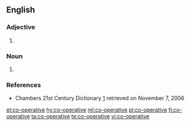{{also|cooperative|coopérative|coöperative|co‐operative|co-öperative}}
==English==

===Adjective===
{{en-adj}}

# {{alternative spelling of|cooperative|lang=en}}

===Noun===
{{en-noun}}

# {{alternative spelling of|cooperative|lang=en}}

===References===
* Chambers 21st Century Dictionary [http://www.chambersharrap.co.uk/chambers/features/chref/chref.py/main?query=cooperative&title=21st&sourceid=Mozilla-search] retrieved on November 7, 2006

[[et:co-operative]]
[[hy:co-operative]]
[[ml:co-operative]]
[[pl:co-operative]]
[[fi:co-operative]]
[[ta:co-operative]]
[[te:co-operative]]
[[vi:co-operative]]